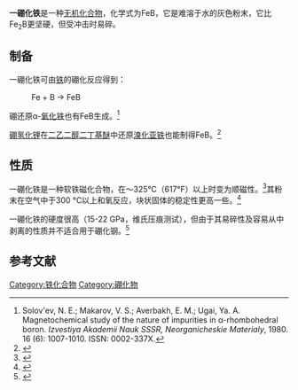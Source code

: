 {{Chembox
| ImageFile = FeB structure 2.png
| ImageSize = 
| ImageAlt = 
| IUPACName = Iron boride
| NameEn = Iron monoboride
|Section1={{Chembox Identifiers
| CASNo = 12006-84-7
| CASNo_Ref = {{cascite|correct|CAS}}
| PubChem = 82789 
| EINECS = 234-489-9
| ChemSpiderID = 74711
| InChI=1S/B.Fe
| InChIKey = ZDVYABSQRRRIOJ-UHFFFAOYSA-N
| SMILES =[B].[Fe]
 }}
|Section2={{Chembox Properties
| Formula = FeB
| MolarMass = 66.656<ref name=crc>{{cite book | editor= Haynes, William M. | year = 2011 | title = CRC Handbook of Chemistry and Physics | edition = 92nd | publisher = [[CRC_Press|CRC Press]] | isbn = 978-1439855119|page=4.68| title-link = CRC Handbook of Chemistry and Physics }}</ref>
| Appearance = 灰色粉末
| Density = 〜7 g·cm<sup>−3</sup><ref name=crc/>
| MeltingPtC = 1658 
| MeltingPt_ref=<ref name=crc/>
| BoilingPt = 
| Solubility= 难溶
 }}
| Section3 = {{Chembox Structure
| CrystalStruct = 正交晶系，[[Pearson符号|oP8]]<ref name= Lyakhova>{{cite journal |author1=Lyakhova, M.B. |author2=Pastushenkov, Y. G. |author3=Zhdanova, O.V. <!-- |s2cid=136585232 -->|title=Magnetic Properties and Domain Structure of FeB Single Crystals |journal=Metal Science and Heat Treatment |volume=55 |issue=1–2 |pages=68–72 |date=2013 |doi=10.1007/s11041-013-9581-0|bibcode=2013MSHT...55...68Z }}</ref>
| SpaceGroup = Pnma, No. 62
| PointGroup = 
| LattConst_a = 0.4061 nm
| LattConst_b = 0.5506 nm
| LattConst_c = 0.2952 nm
| UnitCellVolume = 
| UnitCellFormulas = 4
  }}
|Section8={{Chembox Hazards
| MainHazards = 
| FlashPt = 
| AutoignitionPt =
 }}
}}
'''一硼化铁'''是一种[[无机化合物|无机化合物]]，化学式为FeB，它是难溶于水的灰色粉末，它比Fe<sub>2</sub>B更坚硬，但受冲击时易碎。

==制备==
一硼化铁可由[[铁|铁]]的硼化反应得到：
: Fe + B → FeB
硼还原α-[[氧化铁|氧化铁]]也有FeB生成。<ref>Solov'ev, N. E.; Makarov, V. S.; Averbakh, E. M.; Ugai, Ya. A. Magnetochemical study of the nature of impurities in α-​rhombohedral boron. ''Izvestiya Akademii Nauk SSSR, Neorganicheskie Materialy'', 1980. 16 (6): 1007-1010. ISSN: 0002-337X.</ref>

[[硼氢化锂|硼氢化锂]]在[[二乙二醇二丁基醚|二乙二醇二丁基醚]]中还原[[溴化亚铁|溴化亚铁]]也能制得FeB。<ref>{{cite journal|journal=ChemPhysChem|volume=12|issue=9|language=en|date=2011-06-20|pages=1756–1760|doi=10.1002/cphc.201001072|url=http://doi.wiley.com/10.1002/cphc.201001072|title=Wet-Chemical Synthesis of Nanoscale Iron Boride, XAFS Analysis and Crystallisation to α-FeB|accessdate=2020-10-03|author=Steffi Rades, Andreas Kornowski, Horst Weller, Barbara Albert}}</ref>

==性质==

一硼化铁是一种软铁磁化合物，在〜325°C（617°F）以上时变为顺磁性。<ref>{{cite journal|last1=Bocarsly|first1=Joshua D.|last2=Levin|first2=Emily E.|last3=Humphrey|first3=Samuel A.|last4= Faske|first4=Tom|last5=Donner|first5=Wolfgang|last6=Wilson|first6=Stephen D.|last7=Seshadri|first7=Ram|title=Magnetostructural Coupling Drives Magnetocaloric Behavior: The Case of MnB versus FeB|journal=Chemistry of Materials|volume=31|issue=13|year=2019|pages=4873–4881|issn=0897-4756|doi=10.1021/acs.chemmater.9b01476}}</ref>其粉末在空气中于300 °C以上和氧反应，块状固体的稳定性更高一些。<ref>{{Cite journal|last1=Carbucicchio|first1=M.|last2=Reverberi|first2=R.|last3=Palobarini|first3=G.|last4=Sambogna|first4=G.<!-- |s2cid=93768377 -->|date=March 1989|title=On the early stages of oxidation of iron borides|journal=Hyperfine Interactions|language=en|volume=46|issue=1–4|pages=473–479|doi=10.1007/BF02398233|bibcode=1989HyInt..46..473C|issn=0304-3843}}</ref>

一硼化铁的硬度很高（15-22 GPa，维氏压痕测试），但由于其易碎性及容易从中剥离的性质并不适合用于硼化钢。<ref>{{Cite book|chapter=Boriding (Boronizing) of Metals[1]|date=2013|url=https://dl.asminternational.org/books/book/18/chapter/277836/boriding-boronizing-of-metals-1|work=Steel Heat Treating Fundamentals and Processes|pages=709–724|editor-last=Dossett|editor-first=Jon L.|publisher=ASM International|language=en|doi=10.31399/asm.hb.v04a.a0005772|isbn=978-1-62708-165-8|access-date=2020-03-08|editor2-last=Totten|editor2-first=George E.|title=Boriding (Boronizing) of Metals[1]}}</ref>

==参考文献==
{{reflist}}

[[Category:铁化合物|Category:铁化合物]]
[[Category:硼化物|Category:硼化物]]